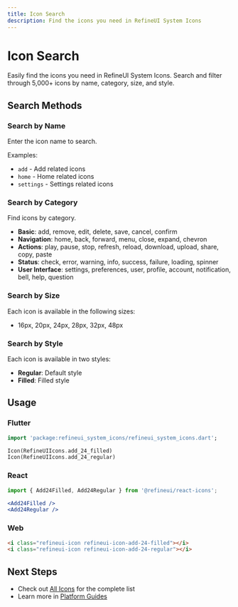 ```yaml
---
title: Icon Search
description: Find the icons you need in RefineUI System Icons
---
```



# Icon Search

Easily find the icons you need in RefineUI System Icons. Search and filter through 5,000+ icons by name, category, size, and style.

<IconSearch />

## Search Methods

### Search by Name
Enter the icon name to search.

Examples:
- `add` - Add related icons
- `home` - Home related icons
- `settings` - Settings related icons

### Search by Category
Find icons by category.

- **Basic**: add, remove, edit, delete, save, cancel, confirm
- **Navigation**: home, back, forward, menu, close, expand, chevron
- **Actions**: play, pause, stop, refresh, reload, download, upload, share, copy, paste
- **Status**: check, error, warning, info, success, failure, loading, spinner
- **User Interface**: settings, preferences, user, profile, account, notification, bell, help, question

### Search by Size
Each icon is available in the following sizes:
- 16px, 20px, 24px, 28px, 32px, 48px

### Search by Style
Each icon is available in two styles:
- **Regular**: Default style
- **Filled**: Filled style

## Usage

### Flutter
```dart
import 'package:refineui_system_icons/refineui_system_icons.dart';

Icon(RefineUIIcons.add_24_filled)
Icon(RefineUIIcons.add_24_regular)
```

### React
```jsx
import { Add24Filled, Add24Regular } from '@refineui/react-icons';

<Add24Filled />
<Add24Regular />
```

### Web
```html
<i class="refineui-icon refineui-icon-add-24-filled"></i>
<i class="refineui-icon refineui-icon-add-24-regular"></i>
```

## Next Steps

- Check out [All Icons](/icons/all-icons/) for the complete list
- Learn more in [Platform Guides](/platforms/)